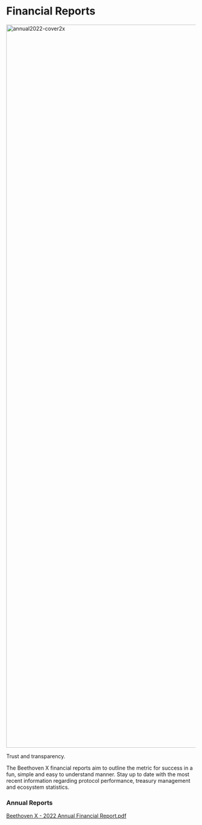 # Financial Reports
<img width="1920" alt="annual2022-cover2x" src="https://user-images.githubusercontent.com/109503546/218052679-73b7b3b5-58cc-4a74-9018-eec821746afd.png"> </img>

Trust and transparency.

The Beethoven X financial reports aim to outline the metric for success in a fun, simple and easy to understand manner. Stay up to date with the most recent information regarding protocol performance, treasury  management and ecosystem statistics.

### Annual Reports

[Beethoven X - 2022 Annual Financial Report.pdf](https://github.com/beethovenxfi/beethovenx-docs/files/10705691/Beethoven.X.-.2022.Annual.Financial.Report.pdf)

